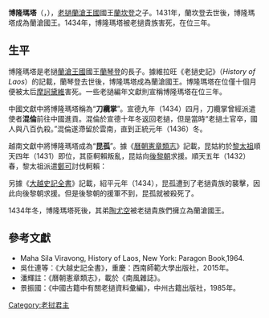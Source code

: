 {{No footnotes|time=2021-11-12T15:23:41+00:00}}
{{Infobox monarch
| name               =博隆瑪塔<br>{{lang|lo|ພະຍາພົມມະທັດ}}
| title              = [[瀾滄王國|蘭滄王國]]國王
| image              =
| caption            =
| reign              =1431年—1434年
| coronation         = 
| investiture        =
| full name          =
| birth_date         =？
| birth_place        =
| death_date         =1435年
| death_place        =
| burial_date        =
| burial_place       =
| predecessor        =[[蘭坎登|蘭坎登]]
| successor          =[[陶尤空|陶尤空]]
| queen              =
| consort            = 
| spouse             =
| spouse 1            =
| spouse 2             =
| spouse 3           =
| spouse 4           =
| spouse 5           =
| spouse 6           =
| spouse 7           =
| offspring          = 
| royal house        =
| dynasty            =
| father             =[[蘭坎登|蘭琴登]]
| mother             =
| children           =
| religion           =[[上座部佛教|上座部佛教]]
}}
'''博隆瑪塔'''（{{lang-lo|ພະຍາພົມມະທັດ}}，{{bd|？年||1434年|}}），[[老撾|老撾]][[瀾滄王國|蘭滄王國]]國王[[蘭坎登|蘭坎登]]之子。1431年，蘭坎登去世後，博隆瑪塔成為蘭滄國王。1434年，博隆瑪塔被老撾貴族害死，在位三年。

== 生平 ==
博隆瑪塔是老撾[[瀾滄王國|蘭滄王國]]國王[[蘭坎登|蘭琴登]]的長子。據維拉旺《老撾史記》（''History of Laos''）的記載，蘭琴登去世後，博隆瑪塔成為蘭滄國王。博隆瑪塔在位僅十個月便被太后[[南膠·皮帕|摩訶黛維]]害死。一些老撾編年文獻則宣稱博隆瑪塔在位三年。

中國文獻中將博隆瑪塔稱為“'''刀纜掌'''”。宣德九年（1434）四月，刀纜掌曾經派遣使者'''混倫'''前往中國進貢。混倫於宣德十年冬返回老撾，但是當時“老撾土官卒，國人與八百仇殺。”混倫遂滯留於雲南，直到正統元年（1436）冬。

越南文獻中將博隆瑪塔成為“'''昆孤'''”。據《[[曆朝憲章類志|曆朝憲章類志]]》記載，昆姑約於[[黎太祖|黎太祖]]順天四年（1431）即位，其臣軻賴叛亂，昆姑向[[後黎朝|後黎朝]]求援。順天五年（1432）春，黎太祖派遣[[鄭可|鄭可]]討伐軻賴：

{{cquote|時哀牢盤若'''昆孤'''新立，其臣軻賴不臣，昆孤進象求援。上命鄭可出師，遂誅軻賴，定其國，凱還。}}

另據《[[大越史記全書|大越史記全書]]》記載，紹平元年（1434），昆孤遭到了老撾貴族的襲擊，因此向後黎朝求援。但是後黎朝的援軍不到，昆孤就被殺死了。

{{cquote|（七月）十九日，命管轄黎伴使哀牢。哀牢茹'''昆孤'''為叛臣杻在所攻，力不能制，遣使來乞援。帝命伴先徃諭觧之......（九月）哀牢昆孤使其臣官龍進象隻金銀，乞援兵。旨揮與木忙少尉車芇率出哀牢、南馬各蛮救昆孤......十二月八日，哀牢人來降，進象三隻。車芇、何安掠等軍至時，哀牢杻柵、杻在等已弑其主昆孤，而更立昆孤族人諭群為盤茹使，使賫象隻金銀來降。安掠等遂與俱來，朝廷赦之。}}

1434年冬，博隆瑪塔死後，其弟[[陶尤空|陶尤空]]被老撾貴族們擁立為蘭滄國王。

== 參考文獻 ==
* Maha Sila Viravong, History of Laos, New York: Paragon Book,1964.<br>
* 吳仕連等：《大越史記全書》，重慶：西南師範大學出版社，2015年。<br>
* 潘輝註：《曆朝憲章類志》，載於《南風雜誌》。<br>
* 景振國：《中國古籍中有關老撾資料彙編》，中州古籍出版社，1985年。

{{start box}}
{{succession box
|title=[[寮國君主列表|瀾滄王國]]國王
|years=1431年—1434年
|before=[[蘭坎登|蘭琴登]]
|after=[[陶尤空|陶尤空]]}}
{{end box}}
{{寮國君主}}

[[Category:老挝君主|Category:老挝君主]]